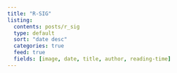 ```yaml
---
title: "R-SIG"
listing: 
  contents: posts/r_sig
  type: default
  sort: "date desc" 
  categories: true
  feed: true
  fields: [image, date, title, author, reading-time]
---
```

